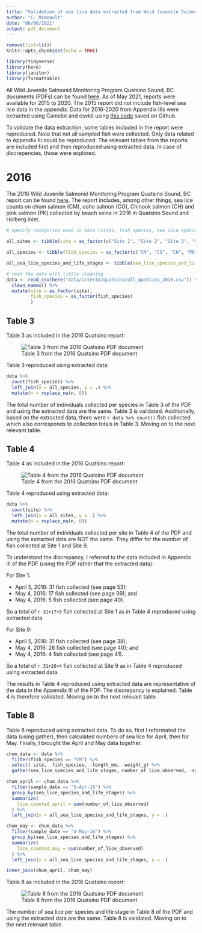 ```yaml
---
title: "Validation of sea lice data extracted from Wild Juvenile Salmonid Monitoring Program Quatsino Sound, BC PDF documents"
author: "C. Mimeault"
date: "06/06/2021"
output: pdf_document
---
```


```r
remove(list=ls())
knitr::opts_chunk$set(echo = TRUE)
```

```r
library(tidyverse)
library(here)
library(janitor)
library(formattable)
```

All Wild Juvenile Salmonid Monitoring Program Quatsino Sound, BC documents (PDFs) can be found [here](https://mowi.com/caw/sustainability/wild-salmonid-lice-monitoring/). As of May 2021, reports were available for 2015 to 2020. The 2015 report did not include fish-level sea lice data in the appendix. Data for 2016-2020 from Appendix IIIs were extracted using Camelot and csvkit using [this code](https://github.com/caromimo/data-from-pdf/blob/main/Makefile) saved on Github.

To validate the data extraction, some tables included in the report were reproduced. Note that not all sampled fish were collected. Only data related to Appendix III could be reproduced. The relevant tables from the reports are included first and then reproduced using extracted data. In case of discrepencies, those were explored. 

# 2016

The 2016 Wild Juvenile Salmonid Monitoring Program Quatsino Sound, BC report can be found [here](https://corpsite.azureedge.net/corpsite/wp-content/uploads/sites/7/2019/08/quatsino-wild-juvenile-salmonid-monitoring-2016.pdf). The report includes, among other things, sea lice counts on chum salmon (CM), coho salmon (CO), Chinook salmon (CH) and pink salmon (PK) collected by beach seine in 2016 in Quatsino Sound and Holberg Inlet. 

```r
# specify categories used in data (sites, fish species, sea lice species and life stage)

all_sites <- tibble(site = as_factor(c("Site 1", "Site 2", "Site 3", "Site 4", "Site 5", "Site 6", "Site 7", "Site 8", "Site 9", "Site 10")))

all_species <- tibble(fish_species = as_factor(c("CM", "CO", "CH", "PK")))

all_sea_lice_species_and_life_stages <- tibble(sea_lice_species_and_life_stages = as_factor(c("lep_co", "lep_c1", "lep_c2", "lep_c3", "lep_c4", "lep_pam", "lep_paf", "lep_am", "lep_af", "lep_total", "cal_co", "cal_c1", "cal_c2", "cal_c3", "cal_c4", "cal_pam", "cal_paf", "cal_am", "cal_af", "cal_total")))
```

```r
# read the data with little cleaning
data <- read_csv(here("data/interim/quatsino/all_quatsino_2016.csv")) %>% 
  clean_names() %>%
  mutate(site = as_factor(site),
         fish_species = as_factor(fish_species)
         )
```

## Table 3

Table 3 as included in the 2016 Quatsino report: 

![Table 3 from the 2016 Quatsino PDF document](`r here("tables/Quatsino_2016_Table_3.png")`)

Table 3 reproduced using extracted data:

```r
data %>%
  count(fish_species) %>% 
  left_join(x = all_species, y = .) %>% 
  mutate(n = replace_na(n, 0))
```

The total number of individuals collected per species in Table 3 of the PDF and using the extracted data are the same. Table 3 is validated. Additionally, based on the extracted data, there were `r data %>% count()` fish collected which also corresponds to collection totals in Table 3. Moving on to the next relevant table.

## Table 4

Table 4 as included in the 2016 Quatsino report: 

![Table 4 from the 2016 Quatsino PDF document](`r here("tables/Quatsino_2016_Table_4.png")`)

Table 4 reproduced using extracted data:
```r
data %>% 
  count(site) %>% 
  left_join(x = all_sites, y = .) %>% 
  mutate(n = replace_na(n, 0))
```

The total number of individuals collected per site in Table 4 of the PDF and using the extracted data are NOT the same. They differ for the number of fish collected at Site 1 and Site 9. 

To understand the discrepancy, I referred to the data included in Appendix III of the PDF (using the PDF rather that the extracted data):

For Site 1: 

* April 5, 2016: 31 fish collected (see page 53);
* May 4, 2016: 17 fish collected (see page 39); and
* May 4, 2016: 5 fish collected (see page 40). 

So a total of `r 31+17+5` fish collected at Site 1 as in Table 4 reproduced using extracted data.

For Site 9: 

* April 5, 2016: 31 fish collected (see page 38);
* May 4, 2016: 26 fish collected (see page 40); and
* May 4, 2016: 4 fish collected (see page 41). 

So a total of `r 31+26+4` fish collected at Site 9 as in Table 4 reproduced using extracted data.

The results in Table 4 reproduced using extracted data are representative of the data in the Appendix III of the PDF. The discrepancy is explained. Table 4 is therefore validated. Moving on to the next relevant table.

## Table 8

Table 8 reproduced using extracted data. To do so, first I reformated the data (using gather), then calculated numbers of sea lice for April, then for May. Finally, I brought the April and May data together.

```r
chum_data <- data %>% 
  filter(fish_species == "CM") %>%
  select(-site, -fish_species, -length_mm, -weight_g) %>%
  gather(sea_lice_species_and_life_stages, number_of_lice_observed, -sample_date)
```

```r
chum_april <- chum_data %>%
  filter(sample_date == "5-Apr-16") %>%
  group_by(sea_lice_species_and_life_stages) %>%
  summarize(
    lice_counted_april = sum(number_of_lice_observed)
  ) %>% 
  left_join(x = all_sea_lice_species_and_life_stages, y = .)
```

```r
chum_may <- chum_data %>%
  filter(sample_date == "4-May-16") %>%
  group_by(sea_lice_species_and_life_stages) %>%
  summarize(
    lice_counted_may = sum(number_of_lice_observed)
  ) %>% 
  left_join(x = all_sea_lice_species_and_life_stages, y = .)
```

```r
inner_join(chum_april, chum_may)
```

Table 8 as included in the 2016 Quatsino report: 

![Table 8 from the 2016 Quatsino PDF document](`r here("tables/Quatsino_2016_Table_8.png")`)

The number of sea lice per species and life stage in Table 8 of the PDF and using the extracted data are the same. Table 8 is validated. Moving on to the next relevant table.